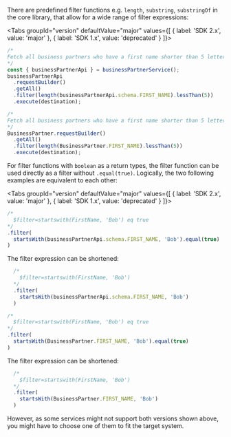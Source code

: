 
There are predefined filter functions e.g. `length`, `substring`, `substringOf` in the core library, that allow for a wide range of filter expressions:

<Tabs groupId="version" defaultValue="major" values={[ { label: 'SDK 2.x', value: 'major' }, { label: 'SDK 1.x', value: 'deprecated' } ]}>
<TabItem value="major">

```ts
/*
Fetch all business partners who have a first name shorter than 5 letters
*/
const { businessPartnerApi } = businessPartnerService();
businessPartnerApi
  .requestBuilder()
  .getAll()
  .filter(length(businessPartnerApi.schema.FIRST_NAME).lessThan(5))
  .execute(destination);
```

  </TabItem>
<TabItem value="deprecated">

```ts
/*
Fetch all business partners who have a first name shorter than 5 letters
*/
BusinessPartner.requestBuilder()
  .getAll()
  .filter(length(BusinessPartner.FIRST_NAME).lessThan(5))
  .execute(destination);
```

  </TabItem>
  </Tabs>

For filter functions with `boolean` as a return types, the filter function can be used directly as a filter without `.equal(true)`.
Logically, the two following examples are equivalent to each other:

<Tabs groupId="version" defaultValue="major" values={[ { label: 'SDK 2.x', value: 'major' }, { label: 'SDK 1.x', value: 'deprecated' } ]}>
<TabItem value="major">

```ts
/*
  $filter=startswith(FirstName, 'Bob') eq true
*/
.filter(
  startsWith(businessPartnerApi.schema.FIRST_NAME, 'Bob').equal(true)
)
```

The filter expression can be shortened:

```ts
  /*
    $filter=startswith(FirstName, 'Bob')
  */
  .filter(
    startsWith(businessPartnerApi.schema.FIRST_NAME, 'Bob')
  )
```

  </TabItem>
<TabItem value="deprecated">

```ts
/*
  $filter=startswith(FirstName, 'Bob') eq true
*/
.filter(
  startsWith(BusinessPartner.FIRST_NAME, 'Bob').equal(true)
)
```

The filter expression can be shortened:

```ts
  /*
    $filter=startswith(FirstName, 'Bob')
  */
  .filter(
    startsWith(BusinessPartner.FIRST_NAME, 'Bob')
  )
```

  </TabItem>
  </Tabs>

However, as some services might not support both versions shown above, you might have to choose one of them to fit the target system.
